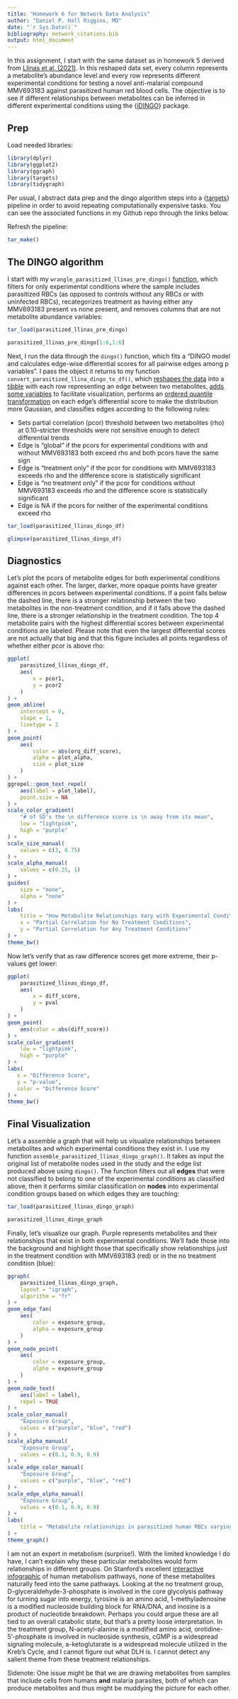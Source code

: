 ```yaml
---
title: "Homework 6 for Network Data Analysis"
author: "Daniel P. Hall Riggins, MD"
date: "`r Sys.Date()`"
bibliography: network_citations.bib
output: html_document
---
```


In this assignment, I start with the same dataset as in homework 5 derived from [Llinas et al. (2021)](https://www.metabolomicsworkbench.org/data/DRCCMetadata.php?Mode=Project&ProjectID=PR001261). In this reshaped data set, every column represents a metabolite's abundance level and every row represents different experimental conditions for testing a novel anti-malarial compound MMV693183 against parasitized human red blood cells. The objective is to see if different relationships between metabolites can be inferred in different experimental conditions using the {[iDINGO](https://cran.r-project.org/web/packages/iDINGO/index.html)} package.

## Prep

Load needed libraries:

```r
library(dplyr)
library(ggplot2)
library(ggraph)
library(targets)
library(tidygraph)
```

Per usual, I abstract data prep and the dingo algorithm steps into a {[targets](https://docs.ropensci.org/targets/)} pipeline in order to avoid repeating computationally expensive tasks. You can see the associated functions in my Github repo through the links below.

Refresh the pipeline:

```r
tar_make()
```

## The DINGO algorithm

I start with my `wrangle_parasitized_llinas_pre_dingo()` [function](https://github.com/andtheWings/network_data_analysis/blob/main/R/wrangling_llinas.R), which filters for only experimental conditions where the sample includes parasitized RBCs (as opposed to controls without any RBCs or with uninfected RBCs), recategorizes treatment as having either any MMV693183 present vs none present, and removes columns that are not metabolite abundance variables:

```r
tar_load(parasitized_llinas_pre_dingo)

parasitized_llinas_pre_dingo[1:6,1:6]
```

Next, I run the data through the `dingo()` function, which fits a "DINGO model and calculates edge-wise differential scores for all pairwise edges among p variables". I pass the object it returns to my function `convert_parasitized_llina_dingo_to_df()`, which [reshapes the data](https://github.com/andtheWings/network_data_analysis/blob/main/R/wrangling_dingo.R) into a [tibble](https://tibble.tidyverse.org/) with each row representing an edge between two metabolites, [adds some variables](https://github.com/andtheWings/network_data_analysis/blob/main/R/wrangling_llinas.R) to facilitate visualization, performs an [ordered quantile transformation](https://www.rdocumentation.org/packages/bestNormalize/versions/1.8.2/topics/orderNorm) on each edge's differential score to make the distribution more Gaussian, and classifies edges according to the following rules:

-   Sets partial correlation (pcor) threshold between two metabolites (rho) at 0.10--stricter thresholds were not sensitive enough to detect differential trends
-   Edge is "global" if the pcors for experimental conditions with and without MMV693183 both exceed rho and both pcors have the same sign
-   Edge is "treatment only" if the pcor for conditions with MMV693183 exceeds rho and the difference score is statistically significant
-   Edge is "no treatment only" if the pcor for conditions without MMV693183 exceeds rho and the difference score is statistically significant
-   Edge is NA if the pcors for neither of the experimental conditions exceed rho

```r
tar_load(parasitized_llinas_dingo_df)

glimpse(parasitized_llinas_dingo_df)
```

## Diagnostics

Let's plot the pcors of metabolite edges for both experimental conditions against each other. The larger, darker, more opaque points have greater differences in pcors between experimental conditions. If a point falls below the dashed line, there is a stronger relationship between the two metabolites in the non-treatment condition, and if it falls above the dashed line, there is a stronger relationship in the treatment condition. The top 4 metabolite pairs with the highest differential scores between experimental conditions are labeled. Please note that even the largest differential scores are not actually that big and that this figure includes all points regardless of whether either pcor is above rho:

```r
ggplot(
    parasitized_llinas_dingo_df,
    aes(
        x = pcor1,
        y = pcor2
    )
) +
geom_abline(
    intercept = 0, 
    slope = 1,
    linetype = 2
) +
geom_point(
    aes(
        color = abs(orq_diff_score),
        alpha = plot_alpha,
        size = plot_size
    )
) +
ggrepel::geom_text_repel(
    aes(label = plot_label),
    point.size = NA
) +
scale_color_gradient(
    "# of SD's the \n difference score is \n away from its mean",
    low = "lightpink", 
    high = "purple"
) +
scale_size_manual(
    values = c(3, 0.75)
) +
scale_alpha_manual(
    values = c(0.25, 1)
) +
guides(
    size = "none", 
    alpha = "none"
) +
labs(
    title = "How Metabolite Relationships Vary with Experimental Conditions",
    x = "Partial Correlation for No Treatment Conditions",
    y = "Partial Correlation for Any Treatment Conditions"
) +
theme_bw()
```

Now let's verify that as raw difference scores get more extreme, their p-values get lower:

```r
ggplot(
    parasitized_llinas_dingo_df, 
    aes(
        x = diff_score,
        y = pval
    )
) + 
geom_point(
    aes(color = abs(diff_score))
) +
scale_color_gradient(
    low = "lightpink",
    high = "purple"
) +
labs(
   x = "Difference Score",
   y = "p-value",
   color = "Difference Score"
) +
theme_bw()
```

## Final Visualization

Let's a assemble a graph that will help us visualize relationships between metabolites and which experimental conditions they exist in. I use my function `assemble_parasitized_llinas_dingo_graph()`. It takes as input the original list of metabolite nodes used in the study and the edge list produced above using `dingo()`. The function filters out all **edges** that were not classified to belong to one of the experimental conditions as classified above, then it performs similar classification on **nodes** into experimental condition groups based on which edges they are touching:

```r
tar_load(parasitized_llinas_dingo_graph)

parasitized_llinas_dingo_graph
```

Finally, let's visualize our graph. Purple represents metabolites and their relationships that exist in both experimental conditions. We'll fade those into the background and highlight those that specifically show relationships just in the treatment condition with MMV693183 (red) or in the no treatment condition (blue):

```r
ggraph(
    parasitized_llinas_dingo_graph,
    layout = "igraph",
    algorithm = "fr"
) +
geom_edge_fan(
    aes(
        color = exposure_group,
        alpha = exposure_group
    )
) +
geom_node_point(
    aes(
        color = exposure_group,
        alpha = exposure_group
    ) 
) +
geom_node_text(
    aes(label = label),
    repel = TRUE
) +
scale_color_manual(
    "Exposure Group", 
    values = c("purple", "blue", "red")
) +
scale_alpha_manual(
    "Exposure Group", 
    values = c(0.1, 0.9, 0.9)
) +
scale_edge_color_manual(
    "Exposure Group", 
    values = c("purple", "blue", "red")
) +
scale_edge_alpha_manual(
    "Exposure Group", 
    values = c(0.1, 0.9, 0.9)
) +
labs(
    title = "Metabolite relationships in parasitized human RBCs varying by \n treatment with antimalarial compound MMV693183"
) +
theme_graph()
```

I am not an expert in metabolism (surprise!). With the limited knowledge I do have, I can't explain why these particular metabolites would form relationships in different groups. On Stanford's excellent [interactive infographic](http://interactivepathways.stanford.edu/) of human metabolism pathways, none of these metabolites naturally feed into the same pathways. Looking at the no treatment group, D-glyceraldehyde-3-phosphate is involved in the core glycolysis pathway for turning sugar into energy, tyrosine is an amino acid, 1-methyladenosine is a modified nucleoside building block for RNA/DNA, and inosine is a product of nucleotide breakdown. Perhaps you could argue these are all tied to an overall catabolic state, but that's a pretty loose interpretation. In the treatment group, N-acetyl-alanine is a modified amino acid, orotidine-5'-phosphate is involved in nucleoside synthesis, cGMP is a widespread signaling molecule, a-ketoglutarate is a widespread molecule utilized in the Kreb's Cycle, and I cannot figure out what DLH is. I cannot detect any salient theme from these treatment relationships.

Sidenote: One issue might be that we are drawing metabolites from samples that include cells from humans **and** malaria parasites, both of which can produce metabolites and thus might be muddying the picture for each other.
